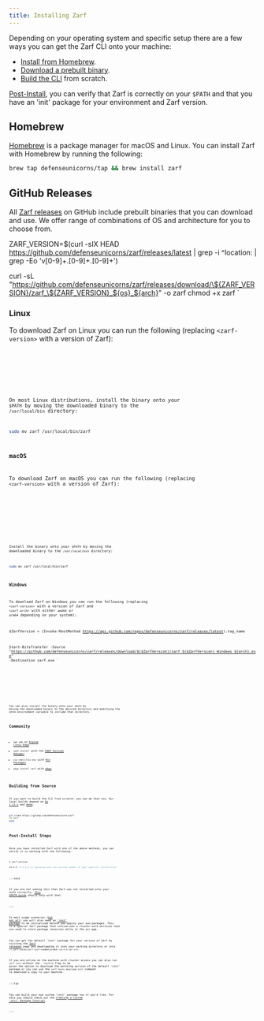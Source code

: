 ```yaml
---
title: Installing Zarf
---
```



Depending on your operating system and specific setup there are a few ways you can get the Zarf CLI onto your machine:

- [Install from Homebrew](#homebrew).
- [Download a prebuilt binary](#github-releases).
- [Build the CLI](#building-the-cli-from-scratch) from scratch.

[Post-Install](#post-install-steps), you can verify that Zarf is correctly on your `$PATH` and that you have an 'init' package for your environment and Zarf version.

## Homebrew

[Homebrew](https://brew.sh) is a package manager for macOS and Linux. You can install Zarf with Homebrew by running the following:

```bash
brew tap defenseunicorns/tap && brew install zarf
```

## GitHub Releases

All [Zarf releases](https://github.com/defenseunicorns/zarf/releases) on GitHub include prebuilt binaries that you can download and use. We offer range of combinations of OS and architecture for you to choose from.

ZARF_VERSION=$(curl -sIX HEAD https://github.com/defenseunicorns/zarf/releases/latest | grep -i ^location: | grep -Eo 'v[0-9]+.[0-9]+.[0-9]+')

curl -sL "https://github.com/defenseunicorns/zarf/releases/download/\${ZARF_VERSION}/zarf_\${ZARF_VERSION}_${os}_${arch}" -o zarf
chmod +x zarf
`

### Linux

To download Zarf on Linux you can run the following (replacing `<zarf-version>` with a version of Zarf):

<Tabs>
<TabItem label="x86-64">
<Code code={downloadScript("Linux", "amd64")} lang="bash" />
</TabItem>
<TabItem label="ARM64">
<Code code={downloadScript("Linux", "arm64")} lang="bash" />
</TabItem>
</Tabs>

On most Linux distributions, install the binary onto your `$PATH` by moving the downloaded binary to the `/usr/local/bin` directory:

```bash
sudo mv zarf /usr/local/bin/zarf
```

### macOS

To download Zarf on macOS you can run the following (replacing `<zarf-version>` with a version of Zarf):

<Tabs>
<TabItem label="Intel">
<Code code={downloadScript("Darwin", "amd64")} lang="zsh" />
</TabItem>
<TabItem label="Apple Silicon">
<Code code={downloadScript("Darwin", "arm64")} lang="zsh" />
</TabItem>
</Tabs>

Install the binary onto your `$PATH` by moving the downloaded binary to the `/usr/local/bin` directory:

```bash
sudo mv zarf /usr/local/bin/zarf
```

### Windows

To download Zarf on Windows you can run the following (replacing `<zarf-version>` with a version of Zarf and `<zarf-arch>` with either `amd64` or `arm64` depending on your system):

$ZarfVersion = (Invoke-RestMethod https://api.github.com/repos/defenseunicorns/zarf/releases/latest).tag_name

Start-BitsTransfer -Source "https://github.com/defenseunicorns/zarf/releases/download/$($ZarfVersion)/zarf_$($ZarfVersion)_Windows_${arch}.exe" -Destination zarf.exe
`

<Tabs>
<TabItem label="x86-64">
<Code code={downloadPowerShellScript("amd64")} lang="powershell" />
</TabItem>
<TabItem label="Windows">
<Code code={downloadPowerShellScript("arm64")} lang="powershell" />
</TabItem>
</Tabs>

You can also install the binary onto your `$PATH` by moving the downloaded binary to the desired directory and modifying the `$PATH` environment variable to include that directory.

## Community

- `apk add` on [Alpine Linux Edge](https://pkgs.alpinelinux.org/package/edge/testing/x86_64/zarf)
- `asdf install` with the [ASDF Version Manager](https://github.com/defenseunicorns/asdf-zarf)
- `nix-shell`/`nix-env` with [Nix Packages](https://search.nixos.org/packages?channel=23.05&show=zarf&from=0&size=50&sort=relevance&type=packages&query=zarf)
- `pkgx install zarf` with [pkgx](https://pkgx.dev/pkgs/zarf.dev/)

## Building from Source

If you want to build the CLI from scratch, you can do that too. Our local builds depend on [Go 1.21.x](https://golang.org/doc/install) and [make](https://www.gnu.org/software/make/).

```bash
git clone https://github.com/defenseunicorns/zarf
cd zarf
make
```

## Post-Install Steps

Once you have installed Zarf with one of the above methods, you can verify it is working with the following:

```bash
$ zarf version

vX.X.X  # X.X.X is replaced with the version number of your specific installation
```

:::note

If you are not seeing this then Zarf was not installed onto your `$PATH` correctly. [This $PATH guide](https://zwbetz.com/how-to-add-a-binary-to-your-path-on-macos-linux-windows/) should help with that.

:::

In most usage scenarios ([but not all](../../examples/yolo/README.md)) you will also need an ['init' package](../3-create-a-zarf-package/3-zarf-init-package.md) to be initialized before you deploy your own packages. This is a special Zarf package that initializes a cluster with services that are used to store package resources while in the air gap.

You can get the default 'init' package for your version of Zarf by visiting the [Zarf releases](https://github.com/defenseunicorns/zarf/releases) page and downloading it into your working directory or into `~/.zarf-cache/zarf-init-<amd64|arm64>-vX.X.X.tar.zst`.

If you are online on the machine with cluster access you can also run `zarf init` without the `--confirm` flag to be given the option to download the matching version of the default 'init' package or you can use the `zarf tools download-init` command to download a copy to your machine.

:::tip

You can build your own custom 'init' package too if you'd like. For this you should check out the [Creating a Custom 'init' Package Tutorial](../5-zarf-tutorials/8-custom-init-packages.md).

:::
